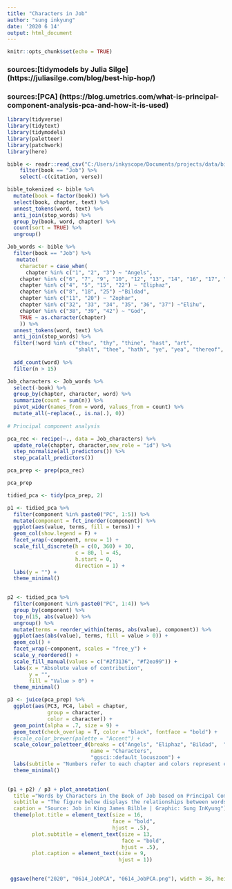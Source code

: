 ```yaml
---
title: "Characters in Job"
author: "sung inkyung"
date: '2020 6 14'
output: html_document
---
```


```r
knitr::opts_chunk$set(echo = TRUE)
```
### sources:[tidymodels by Julia Silge] (https://juliasilge.com/blog/best-hip-hop/)
### sources:[PCA] (https://blog.umetrics.com/what-is-principal-component-analysis-pca-and-how-it-is-used)

```r
library(tidyverse)
library(tidytext)
library(tidymodels)
library(paletteer)
library(patchwork)
library(here)
```

```r
bible <- readr::read_csv("C:/Users/inkyscope/Documents/projects/data/bible_kjv_new.csv") %>% 
    filter(book == "Job") %>% 
    select(-c(citation, verse)) 
```

```r
bible_tokenized <- bible %>%
  mutate(book = factor(book)) %>% 
  select(book, chapter, text) %>% 
  unnest_tokens(word, text) %>%
  anti_join(stop_words) %>%
  group_by(book, word, chapter) %>%
  count(sort = TRUE) %>% 
  ungroup() 
```

```r
Job_words <- bible %>%
  filter(book == "Job") %>%
   mutate(
    character = case_when(
      chapter %in% c("1", "2", "3") ~ "Angels",
    chapter %in% c("6", "7", "9", "10", "12", "13", "14", "16", "17", "19", "21", "23", "24", "26", "27", "28", "29", "30", "31", "40", "41") ~ "Job",
    chapter %in% c("4", "5", "15", "22") ~ "Eliphaz",
    chapter %in% c("8", "18", "25") ~"Bildad",
    chapter %in% c("11", "20") ~ "Zophar",
    chapter %in% c("32", "33", "34", "35", "36", "37") ~"Elihu",
    chapter %in% c("38", "39", "42") ~ "God",
    TRUE ~ as.character(chapter)
    )) %>% 
  unnest_tokens(word, text) %>%
  anti_join(stop_words) %>%
  filter(!word %in% c("thou", "thy", "thine", "hast", "art",
                      "shalt", "thee", "hath", "ye", "yea", "thereof", "job", "god", "day", "doth", "canst", "cometh", "wilt", "eye")) %>% 
  
  add_count(word) %>% 
  filter(n > 15)

Job_characters <- Job_words %>% 
  select(-book) %>% 
  group_by(chapter, character, word) %>% 
  summarize(count = sum(n)) %>% 
  pivot_wider(names_from = word, values_from = count) %>% 
  mutate_all(~replace(., is.na(.), 0))
  
# Principal component analysis

pca_rec <- recipe(~., data = Job_characters) %>% 
  update_role(chapter, character,new_role = "id") %>% 
  step_normalize(all_predictors()) %>% 
  step_pca(all_predictors())

pca_prep <- prep(pca_rec)

pca_prep 

```
```r
tidied_pca <- tidy(pca_prep, 2)

p1 <- tidied_pca %>% 
  filter(component %in% paste0("PC", 1:5)) %>% 
  mutate(component = fct_inorder(component)) %>% 
  ggplot(aes(value, terms, fill = terms)) +
  geom_col(show.legend = F) +
  facet_wrap(~component, nrow = 1) +
  scale_fill_discrete(h = c(0, 360) + 30, 
                      c = 80, l = 45, 
                      h.start = 0,
                      direction = 1) +
  labs(y = "") +
  theme_minimal()
  
```

```r
p2 <- tidied_pca %>% 
  filter(component %in% paste0("PC", 1:4)) %>% 
  group_by(component) %>% 
  top_n(15, abs(value)) %>% 
  ungroup() %>% 
  mutate(terms = reorder_within(terms, abs(value), component)) %>% 
  ggplot(aes(abs(value), terms, fill = value > 0)) +
  geom_col() +
  facet_wrap(~component, scales = "free_y") +
  scale_y_reordered() +
  scale_fill_manual(values = c("#2f3136", "#f2ea99")) +
  labs(x = "Absolute value of contribution",
       y = "",
       fill = "Value > 0") +
  theme_minimal()
```

```r
p3 <- juice(pca_prep) %>% 
  ggplot(aes(PC3, PC4, label = chapter, 
             group = character, 
             color = character)) +
  geom_point(alpha = .7, size = 9) +
  geom_text(check_overlap = T, color = "black", fontface = "bold") +
  #scale_color_brewer(palette = "Accent") +
  scale_colour_paletteer_d(breaks = c("Angels", "Eliphaz", "Bildad",  "Zophar", "Elihu", "God", "Job"),
                           name = "Characters",
                           "ggsci::default_locuszoom") +
  labs(subtitle = "Numbers refer to each chapter and colors represent each character appearing according to the corresponding chapter in Job") +
  theme_minimal()
  
```

```r

(p1 + p2) / p3 + plot_annotation(
  title ="Words by Characters in the Book of Job based on Principal Component Analysis",
  subtitle = "The figure below displays the relationships between words at the same time.\nWords contributing similar information are grouped together, that is, they are correlated.\nWISDOM & UNDERSTANDING are to be observed in each group.",
  caption = "Source: Job in King James Bilble | Graphic: Sung InKyung") &
  theme(plot.title = element_text(size = 16, 
                                  face = "bold",
                                  hjust = .5),
        plot.subtitle = element_text(size = 13,
                                     face = "bold",
                                     hjust = .5),
        plot.caption = element_text(size = 9,
                                    hjust = 1))

 
 ggsave(here("2020", "0614_JobPCA", "0614_JobPCA.png"), width = 36, height = 24, units = "cm")
```

